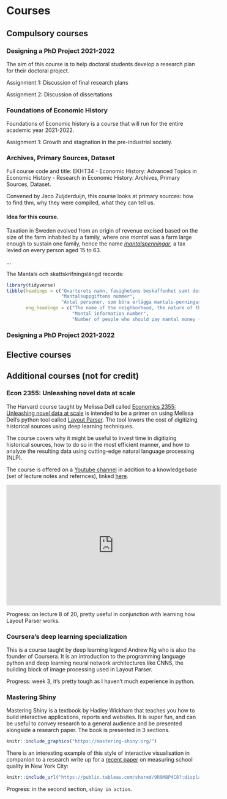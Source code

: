 # Courses

## Compulsory courses

### Designing a PhD Project 2021-2022

The aim of this course is to help doctoral students develop a research plan for their doctoral project.

Assignment 1: Discussion of final research plans

Assignment 2: Discussion of dissertations

### Foundations of Economic History

Foundations of Economic history is a course that will run for the entire academic year 2021-2022.

Assignment 1: Growth and stagnation in the pre-industrial society.

### Archives, Primary Sources, Dataset

Full course code and title: EKHT34 - Economic History: Advanced Topics in Economic History - Research in Economic History: Archives, Primary Sources, Dataset.

Convened by Jaco Zuijderduijn, this course looks at primary sources: how to find thm, why they were compiled, what they can tell us.

#### Idea for this course.

Taxation in Sweden evolved from an origin of revenue excised based on the size of the farm inhabited by a family, where one *mantal* was a farm large enough to sustain one family, hence the name [*mantalspenningar*](https://www.familysearch.org/wiki/en/Swedish_Mantalsl%C3%A4ngd), a tax levied on every person aged 15 to 63. 

...

The Mantals och skattskrifningslängd records:

```r
library(tidyverse)
tibble(headings = c("Qvarterets namn, fasighetens beskaffenhet samt dervarande verk och inrättningar; de inom egendomen boende personers namn, titel, embete eller befattning, yrke eller näringsfang; äfvensom andra antechningar för mantalskrifningen",
                    "Mantalsuppgiftens nummer",
                    "Antal personer, som böra erlägga mantals-penningar (M/K)"),
       eng_headings = c("The name of the neighborhood, the nature of the facility and the works and establishments there; the name, title, office or position, occupation or occupation of the persons residing in the property; as well as other notes for the mantal writing",
                        "Mantal information number",
                        "Number of people who should pay mantal money (M/W)"))
```


### Designing a PhD Project 2021-2022

## Elective courses

## Additional courses (not for credit)

### Econ 2355: Unleashing novel data at scale

The Harvard course taught by Melissa Dell called [Economics 2355: Unleashing novel data at scale](https://dell-research-harvard.github.io/teaching/economics-2355) is intended to be a primer on using Melissa Dell's python tool called [Layout Parser](https://layout-parser.github.io/). The tool lowers the cost of digitizing historical sources using deep learning techniques. 

The course covers why it might be useful to invest time in digitizing historical sources, how to do so in the most efficient manner, and how to analyze the resulting data using cutting-edge natural language processing (NLP).

The course is offered on a [Youtube channel](https://www.youtube.com/watch?v=9fAjz0d2G4U&list=PLGTgQIsun7udZFo20jeJ4gq-T8Sq6b5bU&ab_channel=MelissaDell) in addition to a knowledgebase (set of lecture notes and refernces), linked [here](https://dell-research-harvard.github.io/teaching/economics-2355).

<iframe width="560" height="315" src="https://www.youtube.com/embed/9fAjz0d2G4U" title="YouTube video player" frameborder="0" allow="accelerometer; autoplay; clipboard-write; encrypted-media; gyroscope; picture-in-picture" allowfullscreen></iframe>

Progress: on lecture 8 of 20, pretty useful in conjunction with learning how Layout Parser works.

### Coursera's deep learning specialization

This is a course taught by deep learning legend Andrew Ng who is also the founder of Coursera. It is an introduction to the programming language python and deep learning neural network architectures like CNNS, the building block of image processing used in Layout Parser.

Progress: week 3, it's pretty tough as I haven't much experience in python.

### Mastering Shiny

Mastering Shiny is a textbook by Hadley Wickham that teaches you how to build interactive applications, reports and websites. It is super fun, and can be useful to convey research to a general audience and be presented alongside a research paper. The book is presented in 3 sections.

```r
knitr::include_graphics("https://mastering-shiny.org/")
```

There is an interesting example of this style of interactive visualisation in companion to a research write up for a [recent paper](https://blueprintlabs.mit.edu/research/using-admissions-lotteries-to-validate-and-improve-school-quality-measures/) on measuring school quality in New York City:

```r
knitr::include_url("https://public.tableau.com/shared/9R9MBP4C8?:display_count=y&:origin=viz_share_link&:embed=y")
```

Progress: in the second section, `shiny in action`.

